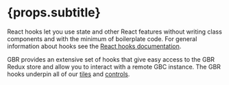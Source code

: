 
# {props.subtitle}

React hooks let you use state and other React features without writing class components and with the minimum of boilerplate code.
For general information about hooks see the [React hooks documentation](https://reactjs.org/docs/hooks-intro.html).

GBR provides an extensive set of hooks that give easy access to the GBR Redux store and allow you to interact with a remote GBC instance.
The GBR hooks underpin all of our [tiles](../tiles/overview) and [controls](../controls/overview).

<HooksListFromTypedoc/>